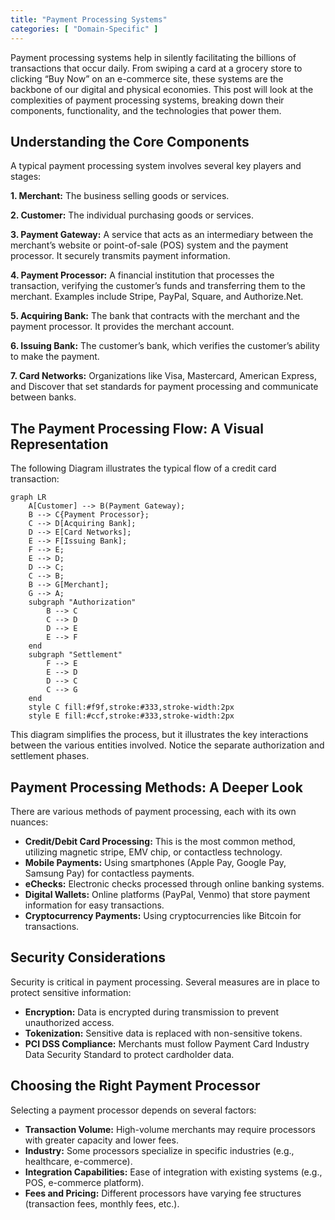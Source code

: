 ```yaml
---
title: "Payment Processing Systems"
categories: [ "Domain-Specific" ]
---
```


Payment processing systems help in silently facilitating the billions of transactions that occur daily. From swiping a card at a grocery store to clicking "Buy Now" on an e-commerce site, these systems are the backbone of our digital and physical economies. This post will look at the complexities of payment processing systems, breaking down their components, functionality, and the technologies that power them.

## Understanding the Core Components

A typical payment processing system involves several key players and stages:

**1. Merchant:** The business selling goods or services.

**2. Customer:** The individual purchasing goods or services.

**3. Payment Gateway:** A service that acts as an intermediary between the merchant's website or point-of-sale (POS) system and the payment processor. It securely transmits payment information.

**4. Payment Processor:** A financial institution that processes the transaction, verifying the customer's funds and transferring them to the merchant. Examples include Stripe, PayPal, Square, and Authorize.Net.

**5. Acquiring Bank:** The bank that contracts with the merchant and the payment processor. It provides the merchant account.

**6. Issuing Bank:** The customer's bank, which verifies the customer's ability to make the payment.

**7. Card Networks:** Organizations like Visa, Mastercard, American Express, and Discover that set standards for payment processing and communicate between banks.


## The Payment Processing Flow: A Visual Representation

The following Diagram illustrates the typical flow of a credit card transaction:

```mermaid
graph LR
    A[Customer] --> B(Payment Gateway);
    B --> C{Payment Processor};
    C --> D[Acquiring Bank];
    D --> E[Card Networks];
    E --> F[Issuing Bank];
    F --> E;
    E --> D;
    D --> C;
    C --> B;
    B --> G[Merchant];
    G --> A;
    subgraph "Authorization"
        B --> C
        C --> D
        D --> E
        E --> F
    end
    subgraph "Settlement"
        F --> E
        E --> D
        D --> C
        C --> G
    end
    style C fill:#f9f,stroke:#333,stroke-width:2px
    style E fill:#ccf,stroke:#333,stroke-width:2px
```

This diagram simplifies the process, but it illustrates the key interactions between the various entities involved. Notice the separate authorization and settlement phases.

## Payment Processing Methods: A Deeper Look

There are various methods of payment processing, each with its own nuances:

-   **Credit/Debit Card Processing:** This is the most common method, utilizing magnetic stripe, EMV chip, or contactless technology.
-   **Mobile Payments:** Using smartphones (Apple Pay, Google Pay, Samsung Pay) for contactless payments.
-   **eChecks:** Electronic checks processed through online banking systems.
-   **Digital Wallets:** Online platforms (PayPal, Venmo) that store payment information for easy transactions.
-   **Cryptocurrency Payments:** Using cryptocurrencies like Bitcoin for transactions.

## Security Considerations

Security is critical in payment processing. Several measures are in place to protect sensitive information:

-   **Encryption:** Data is encrypted during transmission to prevent unauthorized access.
-   **Tokenization:** Sensitive data is replaced with non-sensitive tokens.
-   **PCI DSS Compliance:** Merchants must follow Payment Card Industry Data Security Standard to protect cardholder data.


## Choosing the Right Payment Processor

Selecting a payment processor depends on several factors:

-   **Transaction Volume:** High-volume merchants may require processors with greater capacity and lower fees.
-   **Industry:** Some processors specialize in specific industries (e.g., healthcare, e-commerce).
-   **Integration Capabilities:** Ease of integration with existing systems (e.g., POS, e-commerce platform).
-   **Fees and Pricing:** Different processors have varying fee structures (transaction fees, monthly fees, etc.).